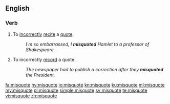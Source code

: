 ==English==

===Verb===
{{en-verb|misquotes|misquoting|misquoted|misquoted}}

# To [[incorrectly]] [[recite]] a [[quote]].
#: ''I'm so embarrassed, I '''misquoted''' Hamlet to a professor of Shakespeare.''
# To incorrectly [[record]] a quote.
#: ''The newspaper had to publish a correction after they '''misquoted''' the President.''

[[fa:misquote]]
[[hy:misquote]]
[[io:misquote]]
[[kn:misquote]]
[[ku:misquote]]
[[ml:misquote]]
[[my:misquote]]
[[pl:misquote]]
[[simple:misquote]]
[[sv:misquote]]
[[te:misquote]]
[[vi:misquote]]
[[zh:misquote]]